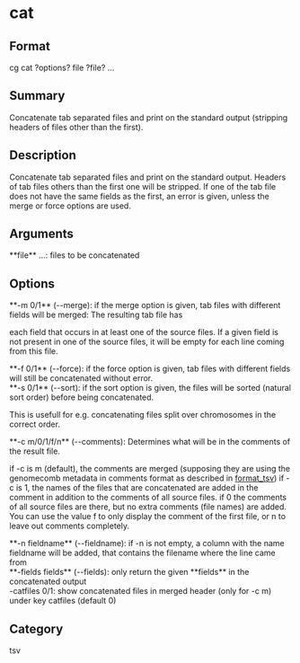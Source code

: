 = cat =

== Format ==
cg cat ?options? file ?file? ...

== Summary ==
Concatenate tab separated files and print on the standard output (stripping headers of files 
other than the first).

== Description ==
Concatenate tab separated files and print on the standard output.
Headers of tab files others than the first one will be stripped. If one of the tab file does not have 
the same fields as the first, an error is given, unless the merge or force options are used.

== Arguments ==
; **file** ...: files to be concatenated

== Options ==
; **-m 0/1** (--merge): if the merge option is given, tab files with different fields will be merged: The resulting tab file has
each field that occurs in at least one of the source files. If a given field is not present in one of the source files,
it will be empty for each line coming from this file.
; **-f 0/1** (--force): if the force option is given, tab files with different fields will still be concatenated without error.
; **-s 0/1** (--sort): if the sort option is given, the files will be sorted (natural sort order) before being concatenated.
This is usefull for e.g. concatenating files split over chromosomes in the correct order.
; **-c m/0/1/f/n** (--comments): Determines what will be in the comments of the result file.
if -c is m (default), the comments are merged (supposing they are using the genomecomb metadata in comments format as described in [[format_tsv]])
if -c is 1, the names of the files that are concatenated are added in the comment 
in addition to the comments of all source files.
if 0 the comments of all source files are there, but no extra comments (file names) are added. 
You can use the value f to only display the comment of the first file, 
or n to leave out comments completely.
; **-n fieldname** (--fieldname): if -n is not empty, a column with the name fieldname will be added, that contains the filename where the line came from
; **-fields fields** (--fields): only return the given **fields** in the concatenated output
; -catfiles 0/1: show concatenated files in merged header (only for -c m) under key catfiles (default 0)

== Category ==
tsv
